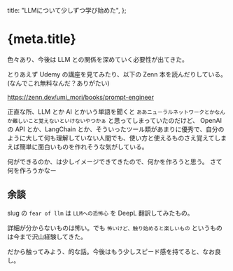   title: "LLMについて少しずつ学び始めた",
};

# {meta.title}

色々あり、今後は LLM との関係を深めていく必要性が出てきた。

とりあえず Udemy の講座を見てみたり、以下の Zenn 本を読んだりしている。(なんでこれ無料なんだ？ありがたい)

https://zenn.dev/umi_mori/books/prompt-engineer

正直な所、LLM とか AI とかいう単語を聞くと `ああニューラルネットワークとかなんか難しいこと覚えないといけないやつかぁ` と思ってしまっていたのだけど、 OpenAI の API とか、LangChain とか、そういったツール類があまりに優秀で、自分のように大して何も理解していない人間でも、使い方と使えるものさえ覚えてしまえば簡単に面白いものを作れそうな気がしている。

何ができるのか、は少しイメージできてきたので、何かを作ろうと思う。
さて何を作ろうかなー

## 余談

slug の `fear of llm` は `LLMへの恐怖心` を DeepL 翻訳してみたもの。

詳細が分からないものは怖い。でも `怖いけど、触り始めると楽しいもの` というものは今まで沢山経験してきた。

だから触ってみよう、的な話。今後はもう少しスピード感を持てると、なお良し。
